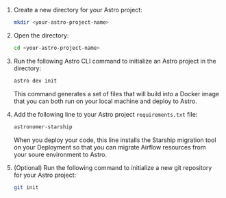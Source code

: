 1. Create a new directory for your Astro project:

    ```sh
    mkdir <your-astro-project-name>
    ```

2. Open the directory:

    ```sh
    cd <your-astro-project-name>
    ```

3. Run the following Astro CLI command to initialize an Astro project in the directory:

    ```sh
    astro dev init
    ```

    This command generates a set of files that will build into a Docker image that you can both run on your local machine and deploy to Astro.

4.  Add the following line to your Astro project `requirements.txt` file:

    ```sh
    astronomer-starship
    ```

    When you deploy your code, this line installs the Starship migration tool on your Deployment so that you can migrate Airflow resources from your soure environment to Astro.

5. (Optional) Run the following command to initialize a new git repository for your Astro project:

    ```sh
    git init
    ```

